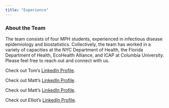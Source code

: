 ```yaml
---
title: "Experience"
---
```


### About the Team

The team consists of four MPH students, experienced in infectious disease epidemiology and biostatistics. Collectively, the team has worked in a variety of capacities at the NYC Department of Health, the Florida Department of Health, EcoHealth Alliance, and ICAP at Columbia University. Please feel free to reach out and connect with us. 

Check out Tom's [LinkedIn Profile](https://linkedin.com/in/tomcarpino/).

Check out Matt's [LinkedIn Profile](). 

Check out Matt's [LinkedIn Profile](). 

Check out Elliot's [LinkedIn Profile](). 

